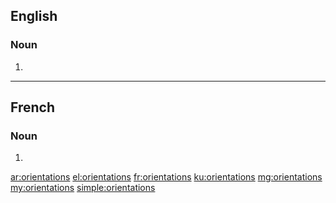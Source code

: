 ==English==

===Noun===
{{head|en|plural}}

# {{plural of|orientation|lang=en}}

----

==French==

===Noun===
{{head|fr|plural|g=?}}

# {{plural of|orientation|lang=fr}}

[[ar:orientations]]
[[el:orientations]]
[[fr:orientations]]
[[ku:orientations]]
[[mg:orientations]]
[[my:orientations]]
[[simple:orientations]]